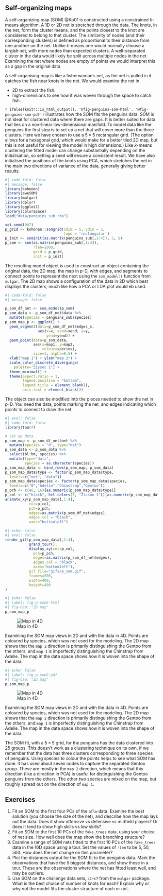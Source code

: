## Self-organizing maps {#sec-som}
\index{cluster analysis!self-organizing maps (SOM)}

A self-organizing map (SOM) @Ko01 is constructed using a constrained $k$-means algorithm. A 1D or 2D net is stretched through the data. The knots, in the net, form the cluster means, and the points closest to the knot are considered to belong to that cluster. The similarity of nodes (and their corresponding clusters) is defined as proportional to their distance from one another on the net. Unlike $k$-means one would normally choose a largish net, with more nodes than expected clusters. A well-separated cluster in the data would likely be split across multiple nodes in the net. Examining the net where nodes are empty of points we would interpret this as a gap in the original data. 

::: {.content-visible when-format="html"}
::: info
A self-organising map is like a fisherwoman's net, as the net is pulled in it catches the fish near knots in the net. We would examine the net in 

- 2D to extract the fish.
- high-dimensions to see how it was woven through the space to catch fish.
:::
:::

::: {.content-visible when-format="pdf"}
\infobox{A self-organising map is like a fisherwoman's net, as the net is pulled in it catches the fish near knots in the net. We would examine the net in 
\begin{itemize}
\item 2D to extract the fish.
\item high-dimensions to see how it was woven through the space to catch fish.
\end{itemize}}
:::


`r ifelse(knitr::is_html_output(), '@fig-penguins-som-html', '@fig-penguins-som-pdf')` illustrates how the SOM fits the penguins data. SOM is not ideal for clustered data where there are gaps. It is better suited for data that lies on a non-linear low-dimensional manifold. To model data like the penguins the first step is to set up a net that will cover more than the three clusters. Here we have chosen to use a $5\times 5$ rectangular grid. (The option allows for a hexagonal grid, which would make for a better tiled 2D map, but this is not useful for viewing the model in high dimensions.) Like $k$-means clustering the fitted model can change substantially depending on the initialisation, so setting a seed will ensure a consistent result. We have also initialised the positions of the knots using PCA, which stretches the net in the main two directions of variance of the data, generally giving better results. 

```r
#| code-fold: false
#| message: false
library(kohonen)
library(aweSOM)
library(mulgar)
library(dplyr)
library(ggplot2)
library(colorspace)
load("data/penguins_sub.rda")

set.seed(947)
p_grid <- kohonen::somgrid(xdim = 5, ydim = 5,
                           topo = 'rectangular')
p_init <- somInit(as.matrix(penguins_sub[,1:4]), 5, 5)
p_som <- som(as.matrix(penguins_sub[,1:4]), 
             rlen=2000,
             grid = p_grid,
             init = p_init)
```

The resulting model object is used to construct an object containing the original data, the 2D map, the map in $p$-D, with edges, and segments to connect points to represent the next using the `som_model()` function from `mulgar`. The 2D map shows a configuration of the data in 2D which best displays the clusters, much like how a PCA or LDA plot would eb used. 

```r
#| code-fold: false
#| message: false

p_som_df_net <- som_model(p_som)
p_som_data <- p_som_df_net$data %>% 
  mutate(species = penguins_sub$species)
p_som_map_p <- ggplot() +
  geom_segment(data=p_som_df_net$edges_s, 
               aes(x=x, xend=xend, y=y, 
                   yend=yend)) +
  geom_point(data=p_som_data, 
             aes(x=map1, y=map2, 
                 colour=species), 
             size=3, alpha=0.5) +
  xlab("map 1") + ylab("map 2") +
  scale_color_discrete_divergingx(
    palette="Zissou 1") +
  theme_minimal() +
  theme(aspect.ratio = 1, 
        legend.position = "bottom",
        legend.title = element_blank(),
        axis.text = element_blank())
```

The object can also be modified into the pieces needed to show the net in $p$-D. You need the data, points marking the net, and edges indicating which points to connect to draw the net.

```r
#| eval: false
#| code-fold: false
library(tourr)

# Set up data
p_som_map <- p_som_df_net$net %>%
  mutate(species = "0", type="net")
p_som_data <- p_som_data %>% 
  select(bl:bm, species) %>%
  mutate(type="data", 
         species = as.character(species)) 
p_som_map_data <- bind_rows(p_som_map, p_som_data)
p_som_map_data$type <- factor(p_som_map_data$type,
  levels=c("net", "data"))
p_som_map_data$species <- factor(p_som_map_data$species,
  levels=c("0","Adelie","Chinstrap","Gentoo"))
p_pch <- c(46, 16)[as.numeric(p_som_map_data$type)]
p_col <- c("black", hcl.colors(3, "Zissou 1"))[as.numeric(p_som_map_data$species)]
animate_xy(p_som_map_data[,1:4],
           col=p_col, 
           pch=p_pch,
           edges=as.matrix(p_som_df_net$edges), 
           edges.col = "black",
           axes="bottomleft")
```

```r
#| echo: false
#| eval: false
render_gif(p_som_map_data[,1:4],
           grand_tour(),
           display_xy(col=p_col, 
             pch=p_pch,
             edges=as.matrix(p_som_df_net$edges), 
             edges.col = "black",
             axes="bottomleft"),
           gif_file="gifs/p_som.gif",
           frames=500,
           width=400,
           height=400
)
```


::: {.content-visible when-format="html"}
::: {#fig-penguins-som-html layout-ncol=2}

```r
#| echo: false
#| label: fig-p-som2-html
#| fig-cap: "2D map"
p_som_map_p
```

![Map in 4D](gifs/p_som.gif){#fig-p-som1 fig-alt=""}
:::

Examining the SOM map views in 2D and with the data in 4D. Points are coloured by species, which was not used for the modeling. The 2D map shows that the `map 2` direction is primarily distinguishing the Gentoo from the others, and `map 1` is imperfectly distinguishing the Chinstrap from Adelie. The map in the data space shows how it is woven into the shape of the data. 
:::

::: {.content-visible when-format="pdf"}
::: {#fig-penguins-som-pdf layout-ncol=2}

```r
#| echo: false
#| label: fig-p-som2-pdf
#| fig-cap: "2D map"
p_som_map_p
```

![Map in 4D](){#fig-p-som1 fig-alt=""}
:::

Examining the SOM map views in 2D and with the data in 4D. Points are coloured by species, which was not used for the modeling. The 2D map shows that the `map 2` direction is primarily distinguishing the Gentoo from the others, and `map 1` is imperfectly distinguishing the Chinstrap from Adelie. The map in the data space shows how it is woven into the shape of the data. 
:::

The SOM fit, with a $5\times 5$ grid, for the penguins has the data clustered into 25 groups. This doesn't work as a clustering technique on its own, if we remember that the data has three clusters corresponding to three species of penguins. Using species to colour the points helps to see what SOM has done. It has used about seven nodes to capture the separated Gentoo group. These are mostly in the `map 2` direction, which means that this direction (like a direction in PCA) is useful for distinguishing the Gentoo penguins from the others. The other two species are mixed on the map, but roughly spread out on the direction of `map 1`. 

## Exercises {.unnumbered}

1. Fit an SOM to the first four PCs of the `aflw` data. Examine the best solution (you choose the size of the net), and describe how the map lays out the data. Does it show offensive vs defensive vs midfield players? Or does it tend to show high skills vs low skills?
2. Fit an SOM to the first 10 PCs of the `fake_trees` data, using your choice of net size. How well does the map show the branching structure?
3. Examine a range of SOM nets fitted to the first 10 PCs of the `fake_trees` data in the 10D space using a tour. Set the values of `rlen` to be 5, 50, 500. How does the net change on this parameter?
4. Plot the distances output for the SOM fit to the penguins data. Mark the observations that have the 5 biggest distances, and show these in a tour. These are the observations where the net has fitted least well, and may be outliers.
5. Use SOM on the challenge data sets, `c1`-`c7` from the `mulgar` package. What is the best choice of number of knots for each? Explain why or why not the model fits the cluster structure of each or not.

